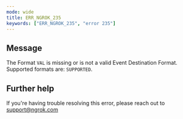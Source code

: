 ```yaml
---
mode: wide
title: ERR_NGROK_235
keywords: ["ERR_NGROK_235", "error 235"]
---
```


## Message

The Format `VAL` is missing or is not a valid Event Destination Format. Supported formats are: `SUPPORTED`.

## Further help

If you're having trouble resolving this error, please reach out to [support@ngrok.com](mailto:support@ngrok.com?subject=Help%20with%20ERR_NGROK_235)
